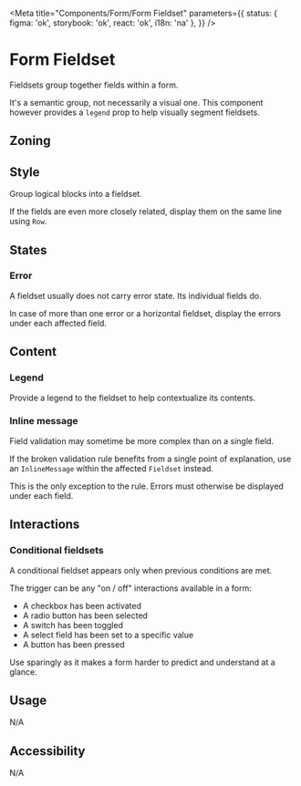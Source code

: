 

<Meta
	title="Components/Form/Form Fieldset"
	parameters={{
		status: { figma: 'ok', storybook: 'ok', react: 'ok', i18n: 'na' },
	}}
/>

# Form Fieldset

Fieldsets group together fields within a form.

It's a semantic group, not necessarily a visual one. This component however provides a `legend` prop to help visually segment fieldsets.

## Zoning

<FigmaImage
	src="https://www.figma.com/file/qc8oUSyVJM67gSsbTShftt/%F0%9F%93%90-Zoning?node-id=349%3A227"
	alt="zoning image for form fieldset"
/>

## Style

Group logical blocks into a fieldset.

If the fields are even more closely related, display them on the same line using `Row`.

<FigmaImage
	src="https://www.figma.com/file/FaYIWpJeP6LwjWr78L8eAr/Forms?node-id=191%3A352"
	alt="Fieldset mockup"
/>

<Canvas>
	<Story story={Stories.Default} />
</Canvas>

## States

### Error

A fieldset usually does not carry error state. Its individual fields do.

<FigmaImage
	src="https://www.figma.com/file/FaYIWpJeP6LwjWr78L8eAr/Forms?node-id=224%3A13927"
	alt="Fieldset mockup with state"
/>

<Canvas>
	<Story story={Stories.Error} />
</Canvas>

In case of more than one error or a horizontal fieldset, display the errors under each affected field.

<FigmaImage
	src="https://www.figma.com/file/FaYIWpJeP6LwjWr78L8eAr/Forms?node-id=227%3A0"
	alt="Fieldset mockup with errors in two fields"
/>

<Canvas>
	<Story story={Stories.Errors} />
</Canvas>

## Content

### Legend

Provide a legend to the fieldset to help contextualize its contents.

### Inline message

Field validation may sometime be more complex than on a single field.

If the broken validation rule benefits from a single point of explanation, use an `InlineMessage` within the affected `Fieldset` instead.

This is the only exception to the rule. Errors must otherwise be displayed under each field.

<FigmaImage
	src="https://www.figma.com/file/FaYIWpJeP6LwjWr78L8eAr/Forms?node-id=141%3A11352"
	alt="inline message position for form fieldset"
/>

## Interactions

### Conditional fieldsets

A conditional fieldset appears only when previous conditions are met.

The trigger can be any "on / off" interactions available in a form:

- A checkbox has been activated
- A radio button has been selected
- A switch has been toggled
- A select field has been set to a specific value
- A button has been pressed

Use sparingly as it makes a form harder to predict and understand at a glance.

<Canvas>
	<Story story={Stories.ConditionalFieldset} />
</Canvas>

## Usage

N/A

## Accessibility

N/A
